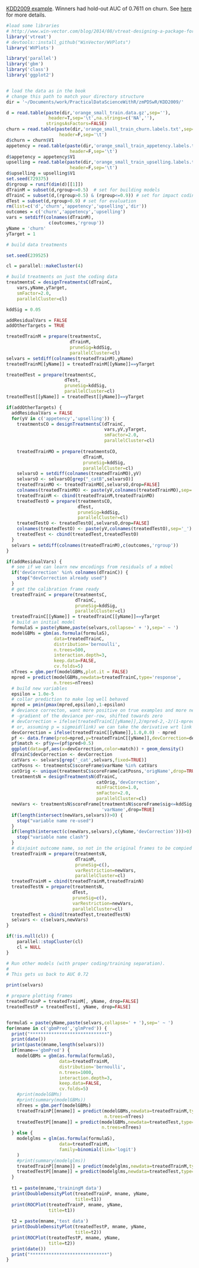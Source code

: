 
[KDD2009 example](http://www.sigkdd.org/kdd-cup-2009-customer-relationship-prediction).  Winners had hold-out AUC of 0.7611 on churn.   See [here](https://github.com/WinVector/zmPDSwR/tree/master/KDD2009) for more details.

```r
#load some libraries
# http://www.win-vector.com/blog/2014/08/vtreat-designing-a-package-for-variable-treatment/
library('vtreat')
# devtools::install_github("WinVector/WVPlots")
library('WVPlots')

library('parallel')
library('gbm')
library('class')
library('ggplot2')


# load the data as in the book
# change this path to match your directory structure
dir = '~/Documents/work/PracticalDataScienceWithR/zmPDSwR/KDD2009/' 

d = read.table(paste(dir,'orange_small_train.data.gz',sep=''),
                header=T,sep='\t',na.strings=c('NA',''), 
               stringsAsFactors=FALSE)
churn = read.table(paste(dir,'orange_small_train_churn.labels.txt',sep=''),
                    header=F,sep='\t')
d$churn = churn$V1
appetency = read.table(paste(dir,'orange_small_train_appetency.labels.txt',sep=''),
                        header=F,sep='\t')
d$appetency = appetency$V1
upselling = read.table(paste(dir,'orange_small_train_upselling.labels.txt',sep=''),
                        header=F,sep='\t')
d$upselling = upselling$V1
set.seed(729375)
d$rgroup = runif(dim(d)[[1]])
dTrainM = subset(d,rgroup<=0.5)  # set for building models
dTrainC = subset(d,(rgroup>0.5) & (rgroup<=0.9)) # set for impact coding
dTest = subset(d,rgroup>0.9) # set for evaluation
rm(list=c('d','churn','appetency','upselling','dir'))
outcomes = c('churn','appetency','upselling')
vars = setdiff(colnames(dTrainM),
                c(outcomes,'rgroup'))
yName = 'churn'
yTarget = 1
```



```r
# build data treatments

set.seed(239525)

cl = parallel::makeCluster(4)

# build treatments on just the coding data
treatmentsC = designTreatmentsC(dTrainC,
    vars,yName,yTarget,
    smFactor=2.0, 
    parallelCluster=cl)

kddSig = 0.05

addResidualVars = FALSE
addOtherTargets = TRUE

treatedTrainM = prepare(treatmentsC,
                        dTrainM,
                        pruneSig=kddSig, 
                        parallelCluster=cl)
selvars = setdiff(colnames(treatedTrainM),yName)
treatedTrainM[[yName]] = treatedTrainM[[yName]]==yTarget

treatedTest = prepare(treatmentsC,
                      dTest,
                      pruneSig=kddSig, 
                      parallelCluster=cl)
treatedTest[[yName]] = treatedTest[[yName]]==yTarget

if(addOtherTargets) {
  addResidualVars = FALSE
  for(yV in c('appetency','upselling')) {
    treatmentsCO = designTreatmentsC(dTrainC,
                                     vars,yV,yTarget,
                                     smFactor=2.0, 
                                     parallelCluster=cl)
    
    treatedTrainMO = prepare(treatmentsCO,
                             dTrainM,
                             pruneSig=kddSig, 
                             parallelCluster=cl)
    selvarsO = setdiff(colnames(treatedTrainMO),yV)
    selvarsO <- selvarsO[grep("_catB",selvarsO)]
    treatedTrainMO <- treatedTrainMO[,selvarsO,drop=FALSE]
    colnames(treatedTrainMO) <- paste(yV,colnames(treatedTrainMO),sep='_')
    treatedTrainM <- cbind(treatedTrainM,treatedTrainMO)
    treatedTestO = prepare(treatmentsCO,
                           dTest,
                           pruneSig=kddSig, 
                           parallelCluster=cl)
    treatedTestO <- treatedTestO[,selvarsO,drop=FALSE]
    colnames(treatedTestO) <- paste(yV,colnames(treatedTestO),sep='_')
    treatedTest <- cbind(treatedTest,treatedTestO)
  }
  selvars = setdiff(colnames(treatedTrainM),c(outcomes,'rgroup'))
}

if(addResidualVars) {
  # see if we can learn new encodings from residuals of a mdoel
  if('devCorrection' %in% colnames(dTrainC)) {
    stop("devCorrection already used")
  }
  # get the calibration frame ready
  treatedTrainC = prepare(treatmentsC,
                          dTrainC,
                          pruneSig=kddSig, 
                          parallelCluster=cl)
  treatedTrainC[[yName]] = treatedTrainC[[yName]]==yTarget
  # build an initial model
  formulaS = paste(yName,paste(selvars,collapse=' + '),sep=' ~ ')
  modelGBMs = gbm(as.formula(formulaS),
                  data=treatedTrainC,
                  distribution='bernoulli',
                  n.trees=500,
                  interaction.depth=3,
                  keep.data=FALSE,
                  cv.folds=5)
  nTrees = gbm.perf(modelGBMs,plot.it = FALSE)
  mpred = predict(modelGBMs,newdata=treatedTrainC,type='response',
                  n.trees=nTrees)
  # build new variables 
  epsilon = 1.0e-5
  # collar prediction to make log well behaved
  mpred = pmin(pmax(mpred,epsilon),1-epsilon)
  # deviance correcton, want more positive on true examples and more negative on false
  # -gradient of the deviance per-row, shifted towards zero
  # devCorrection = ifelse(treatedTrainC[[yName]],2/mpred-2,-2/(1-mpred)+2)
  # or, assuming p = sigmoid(link) we can take the derivative wrt link and get (1-p)-(1-y) = y-p
  devCorrection = ifelse(treatedTrainC[[yName]],1.0,0.0) - mpred
  pf <- data.frame(pred=mpred,y=treatedTrainC[[yName]],devCorrection=devCorrection)
  pf$match <- pf$y==(pf$pred>0.5)
  ggplot(data=pf,aes(x=devCorrection,color=match)) + geom_density()
  dTrainC$devCorrection <- devCorrection
  catVars <- selvars[grep('_cat',selvars,fixed=TRUE)]
  catPosns <- treatmentsC$scoreFrame$varName %in% catVars
  catOrig <- unique(treatmentsC$scoreFrame[catPosns,'origName',drop=TRUE])
  treatmentsN = designTreatmentsN(dTrainC,
                                  catOrig,'devCorrection',
                                  minFraction=1.0,
                                  smFactor=2.0, 
                                  parallelCluster=cl)
  newVars <- treatmentsN$scoreFrame[treatmentsN$scoreFrame$sig<=kddSig,
                                    'varName',drop=TRUE]
  if(length(intersect(newVars,selvars))>0) {
    stop("variable name re-used")
  }
  if(length(intersect(c(newVars,selvars),c(yName,'devCorrection')))>0) {
    stop("variable name clash")
  }
  # disjoint outcome name, so not in the original frames to be compied over
  treatedTrainN = prepare(treatmentsN,
                          dTrainM,
                          pruneSig=c(), 
                          varRestriction=newVars,
                          parallelCluster=cl)
  treatedTrainM = cbind(treatedTrainM,treatedTrainN)
  treatedTestN = prepare(treatmentsN,
                         dTest,
                         pruneSig=c(), 
                         varRestriction=newVars,
                         parallelCluster=cl)
  treatedTest = cbind(treatedTest,treatedTestN)
  selvars <- c(selvars,newVars)
}

if(!is.null(cl)) {
    parallel::stopCluster(cl)
    cl = NULL
}
```





```r
# Run other models (with proper coding/training separation).
#
# This gets us back to AUC 0.72

print(selvars)

# prepare plotting frames
treatedTrainP = treatedTrainM[, yName, drop=FALSE]
treatedTestP = treatedTest[, yName, drop=FALSE]


formulaS = paste(yName,paste(selvars,collapse=' + '),sep=' ~ ')
for(mname in c('gbmPred','glmPred')) {
  print("*****************************")
  print(date())
  print(paste(mname,length(selvars)))
  if(mname=='gbmPred') {
    modelGBMs = gbm(as.formula(formulaS),
                    data=treatedTrainM,
                    distribution='bernoulli',
                    n.trees=1000,
                    interaction.depth=3,
                    keep.data=FALSE,
                    cv.folds=5)
    #print(modelGBMs)
    #print(summary(modelGBMs))
    nTrees = gbm.perf(modelGBMs)
    treatedTrainP[[mname]] = predict(modelGBMs,newdata=treatedTrainM,type='response',
                                     n.trees=nTrees) 
    treatedTestP[[mname]] = predict(modelGBMs,newdata=treatedTest,type='response',
                                    n.trees=nTrees)
  } else {
    modelglms = glm(as.formula(formulaS),
                    data=treatedTrainM,
                    family=binomial(link='logit')
    )
    #print(summary(modelglms))
    treatedTrainP[[mname]] = predict(modelglms,newdata=treatedTrainM,type='response')
    treatedTestP[[mname]] = predict(modelglms,newdata=treatedTest,type='response')
  }
  
  t1 = paste(mname,'trainingM data')
  print(DoubleDensityPlot(treatedTrainP, mname, yName, 
                          title=t1))
  print(ROCPlot(treatedTrainP, mname, yName, 
                title=t1))
  
  t2 = paste(mname,'test data')
  print(DoubleDensityPlot(treatedTestP, mname, yName, 
                          title=t2))
  print(ROCPlot(treatedTestP, mname, yName, 
                title=t2))
  print(date())
  print("*****************************")
}

```
